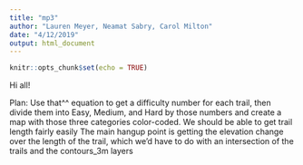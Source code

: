 ```yaml
---
title: "mp3"
author: "Lauren Meyer, Neamat Sabry, Carol Milton"
date: "4/12/2019"
output: html_document
---
```


```r
knitr::opts_chunk$set(echo = TRUE)
```

Hi all!

Plan: Use that^^ equation to get a difficulty number for each trail, then divide them into Easy, Medium, and Hard by those numbers and create a map with those three categories color-coded.
We should be able to get trail length fairly easily
The main hangup point is getting the elevation change over the length of the trail, which we'd have to do with an intersection of the trails and the contours_3m layers
